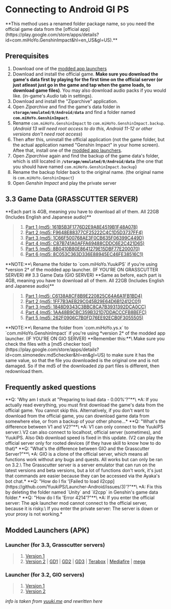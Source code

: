 
# Connecting to Android GI PS
<Callout type="info">
  **This method uses a renamed folder package name, so you need the official game data from the [official app](https://play.google.com/store/apps/details?id=com.miHoYo.GenshinImpact&hl=en_US&gl=US).**
</Callout>

## Prerequisites
1. Download one of the [modded app launchers](https://docs.ps.rrryfoo.cf/GenshinImpact/wyuukips_android#modded-launchers-apk)
2. Download and install the official game. **Make sure you download the game's data first by playing for the first time on the official server (or just atleast just go in the game and tap when the game loads, to download game files)**. You may also download audio packs if you would like. (in-game's *Audio* tab in settings).
3. Download and install the "Ziparchive" application.
4. Open *Ziparchive* and find the game's data folder in **`storage/emulated/0/Android/data`** and find a folder named **`com.miHoYo.GenshinImpact`**.
5. Rename `com.miHoYo.GenshinImpact` to `com.miHoYo.GenshinImpact.backup`. (*Android 13 will need root access to do this, Android 11-12 or other versions don't need root access*)
6. Then after this, uninstall the official application (not the game folder, but the actual application named "Genshin Impact" in your home screen). Aftee that, install one of the [modded app launchers](https://ps-docs.theonesaya.repl.co/GenshinImpact/wyuukips_android#modded-launchers-apk).
7. Open *Ziparchive* again and find the backup of the game data's folder, which is still located in **`/storage/emulated/0/Android/data`** (the one that you should have named `com.miHoYo.GenshinImpact.backup`)
8. Rename the backup folder back to the original name. (the original name is `com.miHoYo.GenshinImpact`)
9. Open *Genshin Impact* and play the private server

## 3.3 Game Data (GRASSCUTTER SERVER)
<Callout type="info">
  **Each part is 4GB, meaning you have to download all of them. All 22GB (Includes English and Japanese audio)**
</Callout>

> 1. [Part 1 (md5: 161B5B3F1776D2E9A8E4519B1F48A078)](https://anonfiles.com/W3y8j1Nay6/com.miHoYo.GenshinImpact_z01)
> 2. [Part 2 (md5: F9648E88377CF25222C4C1D5D3737FF4)](https://anonfiles.com/Z8K3jaN9y9/com.miHoYo.GenshinImpact_z02)
> 3. [Part 3 (md5: 1C66F500768AE3F0CB635F06399C449D)](https://anonfiles.com/cbQ9keN4y4/com.miHoYo.GenshinImpact_z03)
> 4. [Part 4 (md5: C87B741A0AFFA69488CDDC6E2C421D65)](https://anonfiles.com/z3c7l4Ney9/com.miHoYo.GenshinImpact_z04)
> 5. [Part 5 (md5: 8B0410B80E8641279E15DBF77E200070)](https://anonfiles.com/vat4lcN8y7/com.miHoYo.GenshinImpact_z05)
> 6. [Part 6 (md5: 8C053C363D336E88945EC46FE38516C1)](https://anonfiles.com/0aJ8m7Ney1/com.miHoYo.GenshinImpact_zip)
<Callout type="info">
  **NOTE:**\
  Rename the folder to `com.miHoYo.YuukiPS` if you're using *version 2* of the modded app launcher. (IF YOU'RE ON GRASSCUTTER SERVER)
</Callout>
## 3.3 Game Data (GIO SERVER)
<Callout type="info">
  **Same as before, each part is 4GB, meaning you have to download all of them. All 22GB (Includes English and Japanese audio)**
</Callout>

> 1. [Part 1 (md5: C6138A8CF8B9E220825C64A6A1FB1BD4)](https://anonfiles.com/j0adp3Nfyb/com.miHoYo.ys.x_z01)
> 2. [Part 2 (md5: 1FF7B3AEB29C045B29E64D6B12412C01)](https://anonfiles.com/kb00p4N3y0/com.miHoYo.ys.x_z02)
> 3. [Part 3 (md5: 1848D9343C3BBC8CA7B3931392DCA0CC)](https://anonfiles.com/EbM4peN6y6/com.miHoYo.ys.x_z03)
> 4. [Part 4 (md5: 1AA48B9CBC359B321D7DDACCCFB8BEFC)](https://anonfiles.com/Hcnaq4N2yb/com.miHoYo.ys.x_z04)
> 5. [Part 5 (md5: 262F0906C7B0FD76EE92ECB0F3055505)](https://anonfiles.com/vft8q2N6yf/com.miHoYo.ys.x_zip)

<Callout type="info">
  **NOTE:**\
  Rename the folder from `com.miHoYo.ys.x` to `com.miHoYo.GenshinImpact` if you're using *version 2* of the modded app launcher. (IF YOU'RE ON GIO SERVER)
</Callout>


<Callout type="info">
  **Remember this:**\
  Make sure you check the files with a [md5 checker tool](https://play.google.com/store/apps/details?id=com.simonedev.md5checker&hl=en&gl=US) to make sure it has the same value, so that the file you downloaded is the original one and is not damaged. So if the md5 of the downloaded zip part files is different, then redownload them.
</Callout>

## Frequently asked questions
<Callout type="info" emoji="💬">
  **Q: 'Why am I stuck at "Preparing to load data - 0.00%'?"**\
  *A: If you actually read everything, you must first download the game's data from the official game. You cannot skip this. Alternatively, if you don't want to download from the official game, you can download game data from somewhere else, or from a backup of your other phone...*
</Callout>
<Callout type="info" emoji="💬">
  **Q: "What's the difference between V1 and V2?"**\
  *A: V1 can only connect to the YuukiPS server.\
  V2 can also connect to localhost, official server (sometimes), and YuukiPS. Also 0kb download speed is fixed in this update. (V2 can play the official server only for rooted devices (if they have skill to know how to do that)*
</Callout>
<Callout type="info" emoji="💬">
  **Q: "What's the difference between GIO and the Grasscutter Server?"**\
  *A: GIO is a clone of the official server, which means all functions work without any bugs and quests. All works but can only be ran on 3.2.\
  The Grasscutter server is a server emulator that can run on the latest versions and beta versions, but a lot of functions don't work, it's just that commands are easier because they can be accessed via the Ayaka's bot chat.*
</Callout>
<Callout type="info" emoji="💬">
  **Q: "How do I fix '[Failed to load il2cpp](https://github.com/YuukiPS/Launcher-Android/issues/3)'?"**\
  *A: Fix this by deleting the folder named `Unity` and `il2cpp` in Genshin's game data folder.*
</Callout>
<Callout type="info" emoji="💬">
  **Q: "How do I fix 'Error 4214'?"**\
  *A: If you enter the official server: The apk launcher mod cannot connect to the official server, because it is risky.\
  If you enter the private server: The server is down or your proxy is not working.*
</Callout>

## Modded Launchers (APK)
### Launcher (for 3.3, Grasscutter servers)
> 1. [Version 1](https://file2.yuuki.me/p/Public/Local_EU/Project/GenshinImpact/Data/Android/3.3.0/Global/YuukiPS.apk)
> 2. [Version 2](https://file2.yuuki.me/p/Public/Local_EU/Project/GenshinImpact/Data/Android/3.3.0/Global/YuukiPS_V2.apk) | [GD1](https://file.yuuki.me/0:/Project/GenshinImpact/Data/Android/3.3.0/Global/YuukiPS_V2.apk) | [GD2](https://file2.yuuki.me/GD1/Project/GenshinImpact/Data/Android/3.3.0/Global/YuukiPS_V2.apk) | [GD3](https://file2.yuuki.me/GD2/Project/GenshinImpact/Data/Android/3.3.0/Global/YuukiPS_V2.apk) | [Terabox](https://terabox.com/s/1cE9SJVfrMB3qsqKFHoBSgQ) | [Mediafire](https://www.mediafire.com/file/98ipo58puxdngxv/YuukiPS_V2.apk/file) | [mega](https://mega.nz/file/U4tVAIZK#fnoWQoy96PpJeS_FKnUPQdOnKTpE8JY2LIq7M8fsGng)

### Launcher (for 3.2, GIO servers)
> 1. [Version 1](https://file2.yuuki.me/p/Public/Local_EU/Project/GenshinImpact/Data/Android/3.2.0/Global/YuukiPS.apk)
> 2. [Version 2](https://file2.yuuki.me/p/Public/Local_EU/Project/GenshinImpact/Data/Android/3.2.0/Global/YuukiPS_V2.apk)


*info is taken from [yuuki.me](https://www.yuuki.me/2022/12/genshin-impact-private-server-android.html) and rewritten here*